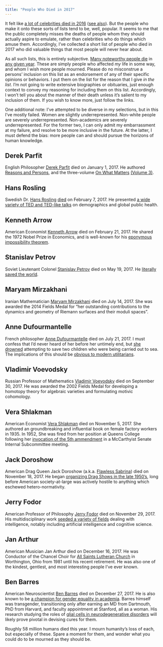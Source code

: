 ```yaml
---
title: "People Who Died in 2017"
---
```


It felt like [a lot of celebrities died in 2016](http://people.com/celebrity/stars-we-lost-in-2016/) ([see also](https://www.youtube.com/watch?v=PQ6WPo-oW5Q)). But the people who make it onto these sorts of lists tend to be, well, popular. It seems to me that the public completely misses the deaths of people whom they should actually aspire to emulate, rather than celebrities who do things which amuse them. Accordingly, I've collected a short list of people who died in 2017 who did valuable things that most people will never hear about.

As all such lists, this is entirely subjective. [Many noteworthy people die](https://en.wikipedia.org/wiki/Category:2017_deaths) in [any given year](https://en.wikipedia.org/wiki/Category:Deaths_by_year). These are simply people who affected *my* life in some way, and whom I wish more people mourned. Please do no misconstrue a persons' inclusion on this list as an endorsement of any of their specific opinions or behaviors. I put them on the list for the reason that I give *in the list*. I'm not going to write extensive biographies or obituaries, just enough context to convey my reasoning for including them on this list. Accordingly, I won't tell you about the manner of their death unless it's salient to my inclusion of them. If you wish to know more, just follow the links.

One additional note: I've attempted to be diverse in my selections, but in this I've mostly failed. Women are slightly underrepresented. Non-white people are severely underrepresented. Non-academics are severely underrepresented. For the former two, I can only admit my embarrassment at my failure, and resolve to be more inclusive in the future. At the latter, I must defend the bias: more people can and should pursue the horizons of human knowledge.

## Derek Parfit

English Philosopher [Derek Parfit](https://en.wikipedia.org/wiki/Derek_Parfit) died on January 1, 2017. He authored [Reasons and Persons](https://www.amazon.com/Reasons-Persons-Derek-Parfit/dp/019824908X), and the three-volume [On What Matters](https://www.amazon.com/What-Matters-2-Set/dp/0199265925/) [(Volume 3)](https://www.amazon.com/What-Matters-Three-Derek-Parfit/dp/0198778600/).

## Hans Rosling

Swedish Dr. [Hans Rosling](https://en.wikipedia.org/wiki/Hans_Rosling) [died](http://www.gapminder.org/news/sad-to-announce-hans-rosling-passed-away-this-morning/) on February 7, 2017. He presented [a wide variety of TED and TED-like talks](https://www.gapminder.org/videos/) on demographics and global public health.

## Kenneth Arrow

American Economist [Kenneth Arrow](https://en.wikipedia.org/wiki/Kenneth_Arrow) died on February 21, 2017. He shared the 1972 Nobel Prize in Economics, and is well-known for his [eponymous impossibility theorem](https://en.wikipedia.org/wiki/Arrow%27s_impossibility_theorem).

## Stanislav Petrov

Soviet Lieutenant Colonel [Stanislav Petrov](https://en.wikipedia.org/wiki/Stanislav_Petrov) died on May 19, 2017. He [literally saved the world](http://anthony.boyles.cc/drafts/Happy-Petrov-Day.html).

## Maryam Mirzakhani

Iranian Mathematician [Maryam Mirzakhani](https://en.wikipedia.org/wiki/Maryam_Mirzakhani) died on July 14, 2017. She was awarded the 2014 Fields Medal for "her outstanding contributions to the dynamics and geometry of Riemann surfaces and their moduli spaces".

## Anne Dufourmantelle

French philosopher [Anne Dufourmantelle](https://en.wikipedia.org/wiki/Anne_Dufourmantelle) died on July 21, 2017. I must confess that I'd never heard of her before her untimely end, but [she drowned](http://www.bbc.com/news/world-europe-40703606) attempting to save two children who were being carried out to sea. The implications of this should be [obvious to modern utilitarians](https://www.utilitarian.net/singer/by/199704--.htm).

## Vladimir Voevodsky

Russian Professor of Mathematics [Vladimir Voevodsky](https://en.wikipedia.org/wiki/Vladimir_Voevodsky) died on September 30, 2017. He was awarded the 2002 Fields Medal for developing a homotopy theory for algebraic varieties and formulating motivic cohomology.

## Vera Shlakman

American Economist [Vera Shlakman](https://en.wikipedia.org/wiki/Vera_Shlakman) died on November 5, 2017. She authored an groundbreaking and influential book on female factory workers in 1935. In 1952, She was fired from her position at Queens College following her [invocation of the 5th ammendment](https://www.nytimes.com/2017/11/27/obituaries/vera-shlakman-professor-fired-during-red-scare-dies-at-108.html) in a McCarthyist Senate Internal Subcommittee meeting.

## Jack Doroshow

American Drag Queen Jack Doroshow (a.k.a. [Flawless Sabrina](https://en.wikipedia.org/wiki/Flawless_Sabrina)) died on November 18, 2017. He began [organizing Drag Shows in the late 1950's](https://www.nytimes.com/2017/11/30/obituaries/jack-doroshow-drag-pageant-impresario-dies-at-78.html), long before American society-at-large was actively hostile to anything which eschewed hetero-normativity.

## Jerry Fodor

American Professor of Philosophy [Jerry Fodor](https://en.wikipedia.org/wiki/Jerry_Fodor) died on November 29, 2017. His multidisciplinary work [seeded a variety of fields](https://www.nytimes.com/2017/11/30/obituaries/jerry-a-fodor-dead-philosopher-of-the-mind.html) dealing with intelligence, notably including artificial intelligence and cognitive science.

## Jan Arthur

American Musician Jan Arthur died on December 16, 2017. He was Conductor of the Chancel Choir for [All Saints Lutheran Church](https://www.saintsonhigh.org/) in Worthington, Ohio from 1981 until his recent retirement. He was also one of the kindest, gentlest, and most interesting people I've ever known.

## Ben Barres

American Neuroscientist [Ben Barres](https://en.wikipedia.org/wiki/Ben_Barres) died on December 27, 2017. He is also known to be [a champion for gender equality in academia](https://faculty.harvard.edu/events/186/some-reflections-dearth-women-and-science-talk-ben-barres-professor-neurobiology-stanford). Barres himself was transgender, transitioning only after earning an MD from Dartmouth, PhD from Harvard, and faculty appointment at Stanford, all as a woman. His research studying the roles of [glial cells in neurodegenerative disorders](http://med.stanford.edu/news/all-news/2017/12/neuroscientist-ben-barres-dies-at-63.html) will likely prove pivotal in devising cures for them.

Roughly 58 million humans died this year. I mourn humanity's loss of each, but especially of these. Spare a moment for them, and wonder what you could do to be mourned as they should be.
